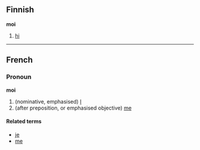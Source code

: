 ==Finnish==
'''moi'''

# [[hi]]
----

==French==
===Pronoun===
'''moi'''

# (nominative, emphasised) [[I]]
# (after preposition, or emphasised objective) [[me]]

====Related terms====
*[[je#French|je]]
*[[me#French|me]]